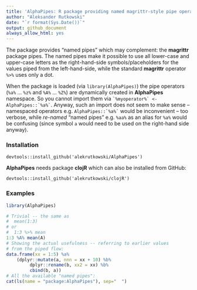 ```yaml
---
title: 'AlphaPipes: R package providing named magrittr-style pipe operators'
author: "Aleksander Rutkowski"
date: "`r format(Sys.Date())`"
output: github_document
always_allow_html: yes
---
```


The package provides "named pipes" which may complement:
the **magrittr** package pipes. The named pipes make it possible
to use all lower-case and upper-case letters as the right-hand-side
symbols/placeholders for the values piped from the left-hand-side,
while the standard **magrittr** operator `%>%`
uses only a dot.

When the package is loaded (via `library(AlphaPipes)`)
the pipe operators (`%a%` ... `%z%` and `%A%` ... `%Z%`)
are dynamically created in **AlphaPipes** namespace.
So you cannot import them via `` `%myoperator%` <- AlphaPipes::`%a%` ``.
Anyway, such an import does not seem to make sense -- namespaced operators
e.g. ``AlphaPipes::`%a%` `` would be inconvenient -- too verbose,
while *re-named* "named pipes" e.g. `%aa%` as an alias for `%a%`
would be confusing
(since symbol `a` would need to be used on the right-hand side anyway).

### Installation

`devtools::install_github('alekrutkowski/AlphaPipes')`

**AlphaPipes** needs package **clojR** which can also be installed from GitHub:

`devtools::install_github('alekrutkowski/clojR')`

### Examples

```r
library(AlphaPipes)
```

```r
# Trivial -- the same as
#  mean(1:3)
# or
#  1:3 %>% mean
1:3 %A% mean(A)
# Showing the actual usefulness -- referring to earlier values
# from the piped flow:
data.frame(xx = 1:5) %a%
    (dplyr::mutate(a, nnn = xx + 10) %b%
         dplyr::rename(b, xx2 = xx) %b%
         cbind(b, a))
# All the available "named pipes":
cat(ls(name = "package:AlphaPipes"), sep="  ")
```
